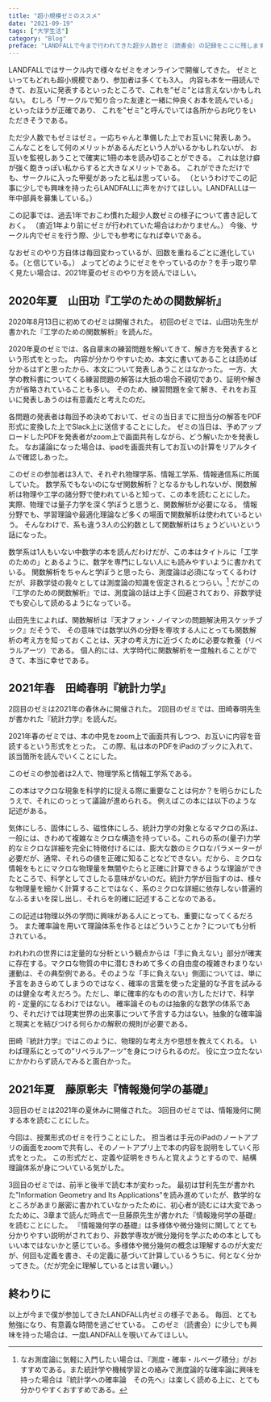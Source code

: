 ---
title: "超小規模ゼミのススメ"
date: "2021-09-19"
tags: ["大学生活"]
category: "Blog"
preface: "LANDFALLで今まで行われてきた超少人数ゼミ（読書会）の記録をここに残します。"
---

LANDFALLではサークル内で様々なゼミをオンラインで開催してきた。
ゼミといってもどれも超小規模であり、参加者は多くても3人。
内容も本を一冊読んできて、お互いに発表するといったところで、これを”ゼミ”とは言えないかもしれない。
むしろ「サークルで知り合った友達と一緒に仲良くお本を読んでいる」といったほうが正確であり、
これを"ゼミ"と呼んでいては各所からお叱りをいただきそうである。

ただ少人数でもゼミはゼミ。一応ちゃんと準備した上でお互いに発表しあう。
こんなことをして何のメリットがあるんだという人がいるかもしれないが、
お互いを監視しあうことで確実に1冊の本を読み切ることができる。
これは怠け癖が強く飽きっぽい私からすると大きなメリットである。
これができただけでも、サークルに入った甲斐があったと私は思っている。
（というわけでこの記事に少しでも興味を持ったらLANDFALLに声をかけてほしい。LANDFALLは一年中部員を募集している。）

この記事では、過去1年でおこわ慣れた超少人数ゼミの様子について書き記しておく。
（直近1年より前にゼミが行われていた場合はわかりません。）
今後、サークル内でゼミを行う際、少しでも参考になれば幸いである。

なおゼミのやり方自体は毎回変わっているが、回数を重ねるごとに進化している。（と信じている。）
よってどのようにゼミをやっているのか？を手っ取り早く見たい場合は、2021年夏のゼミのやり方を読んでほしい。

## 2020年夏　山田功『工学のための関数解析』

2020年8月13日に初めてのゼミは開催された。
初回のゼミでは、山田功先生が書かれた『工学のための関数解析』を読んだ。

2020年夏のゼミでは、各自章末の練習問題を解いてきて、解き方を発表するという形式をとった。
内容が分かりやすいため、本文に書いてあることは読めば分かるはずと思ったから、本文について発表しあうことはなかった。
一方、大学の教科書についてくる練習問題の解答は大抵の場合不親切であり、証明や解き方が省略されていることも多い。
そのため、練習問題を全て解き、それをお互いに発表しあうのは有意義だと考えたのだ。

各問題の発表者は毎回予め決めておいて、ゼミの当日までに担当分の解答をPDF形式に変換した上でSlack上に送信することにした。
ゼミの当日は、予めアップロードしたPDFを発表者がzoom上で画面共有しながら、どう解いたかを発表した。
なお議論になった場合は、ipadを画面共有してお互いの計算をリアルタイムで確認しあった。

このゼミの参加者は3人で、それぞれ物理学系、情報工学系、情報通信系に所属していた。
数学系でもないのになぜ関数解析？となるかもしれないが、関数解析は物理や工学の諸分野で使われていると知って、この本を読むことにした。
実際、物理では量子力学を深く学ぼうと思うと、関数解析が必要になる。
情報分野でも、学習理論や最適化理論など多くの場面で関数解析は使われているという。
そんなわけで、系も違う3人の公約数として関数解析はちょうどいいという話になった。

数学系は1人もいない中数学の本を読んだわけだが、この本はタイトルに「工学のための」とあるように、数学を専門にしない人にも読みやすいように書かれている。
関数解析をちゃんと学ぼうと思ったら、測度論は必須になってくるわけだが、非数学徒の我々としては測度論の知識を仮定されるとつらい。[^1]
だがこの『工学のための関数解析』では、測度論の話は上手く回避されており、非数学徒でも安心して読めるようになっている。

山田先生によれば、関数解析は『天才フォン・ノイマンの問題解決用スケッチブック』だそうで、
その意味では数学以外の分野を専攻する人にとっても関数解析の考え方を知っておくことは、天才の考え方に近づくために必要な教養（リベラルアーツ）である。
個人的には、大学時代に関数解析を一度触れることができて、本当に幸せである。

## 2021年春　田崎春明『統計力学』

2回目のゼミは2021年の春休みに開催された。
2回目のゼミでは、田崎春明先生が書かれた『統計力学』を読んだ。

2021年春のゼミでは、本の中見をzoom上で画面共有しつつ、お互いに内容を音読するという形式をとった。
この際、私は本のPDFをiPadのブックに入れて、該当箇所を読んでいくことにした。

このゼミの参加者は2人で、物理学系と情報工学系である。

この本はマクロな現象を科学的に捉える際に重要なことは何か？を明らかにしたうえで、それにのっとって議論が進められる。
例えばこの本には以下のような記述がある。

気体にしろ、固体にしろ、磁性体にしろ、統計力学の対象となるマクロの系は、一般には、きわめて複雑なミクロな構造を持っている。これらの系の(量子)力学的なミクロな詳細を完全に特徴付けるには、膨大な数のミクロなパラメーターが必要だが、通常、それらの値を正確に知ることなどできない。だから、ミクロな情報をもとにマクロな物理量を無闇やたらと正確に計算できるような理論ができたところで、科学としてさしたる意味がないのだ。統計力学が目指すのは、様々な物理量を細かく計算することではなく、系のミクロな詳細に依存しない普遍的なふるまいを探し出し、それらを的確に記述することなのである。

この記述は物理以外の学問に興味がある人にとっても、重要になってくるだろう。
また確率論を用いて理論体系を作るとはどういうことか？についても分析されている。

われわれの世界には定量的な分析という観点からは「手に負えない」部分が確実に存在する。マクロな物質の中に潜むきわめて多くの自由度の複雑きわまりない運動は、その典型例である。そのような「手に負えない」側面については、単に予言をあきらめてしまうのではなく、確率の言葉を使った定量的な予言を試みるのは健全な考えだろう。ただし、単に確率的なものの言い方しただけで、科学的・定量的になるわけではない。
確率論そのものは抽象的な数学の体系であり、それだけでは現実世界の出来事について予言する力はない。抽象的な確率論と現実とを結びつける何らかの解釈の規則が必要である。

田崎『統計力学』ではこのように、物理的な考え方や思想を教えてくれる。
いわば理系にとっての”リベラルアーツ”を身につけられるのだ。
役に立つ立たないにかかわらず読んでみると面白かった。

## 2021年夏　藤原彰夫『情報幾何学の基礎』

3回目のゼミは2021年の夏休みに開催された。
3回目のゼミでは、情報幾何に関する本を読むことにした。

今回は、授業形式のゼミを行うことにした。
担当者は手元のiPadのノートアプリの画面をzoomで共有し、そのノートアプリ上で本の内容を説明をしていく形式をとった。
この形式だと、定義や証明をきちんと覚えようとするので、結構理論体系が身についている気がした。

3回目のゼミでは、前半と後半で読む本が変わった。
最初は甘利先生が書かれた"Information Geometry and Its Applications"を読み進めていたが、数学的なところがあまり厳密に書かれていなかったために、初心者が読むには大変であったために、3章まで読んだ時点で一旦藤原先生が書かれた『情報幾何学の基礎』を読むことにした。
『情報幾何学の基礎』は多様体や微分幾何に関してとても分かりやすい説明がされており、非数学専攻が微分幾何を学ぶための本としてもいい本ではないかと感じている。多様体や微分幾何の概念は理解するのが大変だが、何回も定義を書き、その定義に基づいて計算しているうちに、何となく分かってきた。（だが完全に理解しているとは言い難い。）

## 終わりに

以上が今まで僕が参加してきたLANDFALL内ゼミの様子である。
毎回、とても勉強になり、有意義な時間を過ごせている。
このゼミ（読書会）に少しでも興味を持った場合は、一度LANDFALLを覗いてみてほしい。

[^1]:なお測度論に気軽に入門したい場合は、『測度・確率・ルベーグ積分』がおすすめである。また統計学や機械学習との絡みで測度論的な確率論に興味を持った場合は『統計学への確率論　その先へ』は楽しく読める上に、とても分かりやすくおすすめである。
